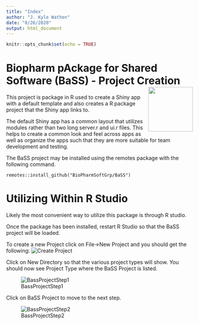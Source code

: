 ```yaml
---
title: "Index"
author: "J. Kyle Wathen"
date: "8/26/2020"
output: html_document
---
```


```r
knitr::opts_chunk$set(echo = TRUE)
```

# Biopharm pAckage for Shared Software (BaSS) - Project Creation <img src="logo.png" align="right" alt="" width="120" />
This project is package in R used to create a Shiny app with a default template and also creates a R package project that the Shiny app links to.

The default Shiny app has a common layout that utilizes modules rather than two long server.r and ui.r files.  This helps to create a common look and feel across apps as well as organize the apps such that they are more suitable for team development and testing. 

The BaSS project may be installed using the remotes package with the following command. 

 
```
remotes::install_github("BioPharmSoftGrp/BaSS")
```

# Utilizing Within R Studio
Likely the most convenient way to utilize this package is through R studio.  

Once the package has been installed, restart R Studio so that the BaSS project will be loaded.   

To create a new Project click on File->New Project and you should get the following:
![Create Project](docs/CreateProject.png)

Click on New Directory so that the various project types will show. You should now see Project Type where the BaSS Project is listed.

![BassProjectStep1](docs/BaSSProjectStep1.png)

Click on BaSS Project to move to the next step.

![BassProjectStep2](docs/BaSSProjectStep2.png)
